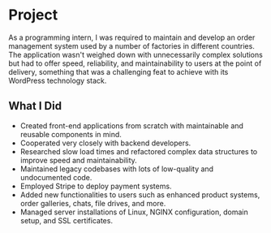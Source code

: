 <Cover
  dark="https://ucarecdn.com/cd4bd629-dcb7-4f7c-957a-f3e52ed0cfca/"
  light="https://ucarecdn.com/a2966ea0-b775-4d09-8fc2-4b3cd83af659/"
  alt="Seekbetter company logo"
  caption="seekbetter.eu"
  height={100}
/>

# Project

As a programming intern, I was required to maintain and develop an order management system used by a number of factories in different countries. The application wasn't weighed down with unnecessarily complex solutions but had to offer speed, reliability, and maintainability to users at the point of delivery, something that was a challenging feat to achieve with its WordPress technology stack.

## What I Did

- Created front-end applications from scratch with maintainable and reusable components in mind.
- Cooperated very closely with backend developers.
- Researched slow load times and refactored complex data structures to improve speed and maintainability.
- Maintained legacy codebases with lots of low-quality and undocumented code.
- Employed Stripe to deploy payment systems.
- Added new functionalities to users such as enhanced product systems, order galleries, chats, file drives, and more.
- Managed server installations of Linux, NGINX configuration, domain setup, and SSL certificates.
